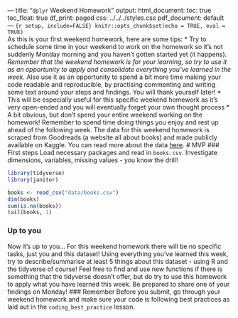 --- title: "`dplyr` Weekend Homework" output: html_document: toc: true
toc_float: true df_print: paged css: ../../../styles.css pdf_document: default
---
```{r setup, include=FALSE} knitr::opts_chunk$set(echo = TRUE, eval = TRUE) ```
<br>
As this is your first weekend homework, here are some tips:
* Try to schedule some time in your weekend to work on the homework so it's not
suddenly Monday morning and you haven't gotten started yet (it happens). *
Remember that the weekend homework is for your learning, so try to use it as an
opportunity to apply and consolidate everything you've learned in the week. *
Also use it as an opportunity to spend a bit more time making your code readable
and reproducible, by practising commenting and writing some text around your
steps and findings. You will thank yourself later! * This will be especially
useful for this specific weekend homework as it's very open-ended and you will
eventually forget your own thought process * A bit obvious, but don't spend your
entire weekend working on the homework! Remember to spend time doing things you
enjoy and rest up ahead of the following week.
The data for this weekend homework is scraped from Goodreads (a website all
about books) and made publicly available on Kaggle. You can read more about the
data [here](https://www.kaggle.com/jealousleopard/goodreadsbooks).
# MVP
### First steps
Load necessary packages and read in `books.csv`. Investigate dimensions,
variables, missing values - you know the drill!

```r
library(tidyverse)
library(janitor)

```

```r
books <- read_csv("data/books.csv")
dim(books)
sum(is.na(books))
tail(books, 1)

```


### Up to you
Now it's up to you... For this weekend homework there will be no specific tasks,
just you and this dataset! Using everything you've learned this week, try to
describe/summarise at least 5 things about this dataset - using R and the
tidyverse of course! Feel free to find and use new functions if there is
something that the tidyverse doesn't offer, but do try to use this homework to
apply what you have learned this week. Be prepared to share one of your findings
on Monday!
### Remember
Before you submit, go through your weekend homework and make sure your code is
following best practices as laid out in the `coding_best_practice` lesson.